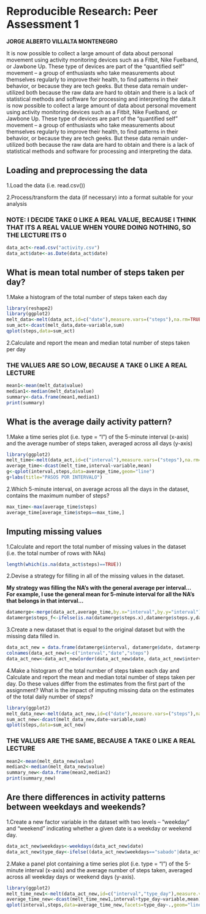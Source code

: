 Reproducible Research: Peer Assessment 1
========================================================
**JORGE ALBERTO VILLALTA MONTENEGRO**

It is now possible to collect a large amount of data about personal movement using activity monitoring devices such as a Fitbit, Nike Fuelband, or Jawbone Up. These type of devices are part of the “quantified self” movement – a group of enthusiasts who take measurements about themselves regularly to improve their health, to find patterns in their behavior, or because they are tech geeks. But these data remain under-utilized both because the raw data are hard to obtain and there is a lack of statistical methods and software for processing and interpreting the data.It is now possible to collect a large amount of data about personal movement using activity monitoring devices such as a Fitbit, Nike Fuelband, or Jawbone Up. These type of devices are part of the “quantified self” movement – a group of enthusiasts who take measurements about themselves regularly to improve their health, to find patterns in their behavior, or because they are tech geeks. But these data remain under-utilized both because the raw data are hard to obtain and there is a lack of statistical methods and software for processing and interpreting the data.

## Loading and preprocessing the data

1.Load the data (i.e. read.csv())

2.Process/transform the data (if necessary) into a format suitable for your analysis

### **NOTE: I DECIDE TAKE 0 LIKE A REAL VALUE, BECAUSE I THINK THAT ITS A REAL VALUE WHEN YOURE DOING NOTHING, SO THE LECTURE ITS 0**


```r
data_act<-read.csv("activity.csv")
data_act$date<-as.Date(data_act$date)
```

## What is mean total number of steps taken per day?

1.Make a histogram of the total number of steps taken each day

```r
library(reshape2)
library(ggplot2)
melt_data<-melt(data_act,id=c("date"),measure.vars=("steps"),na.rm=TRUE)
sum_act<-dcast(melt_data,date~variable,sum)
qplot(steps,data=sum_act)
```

2.Calculate and report the mean and median total number of steps taken per day

### THE VALUES ARE SO LOW, BECAUSE A TAKE 0 LIKE A REAL LECTURE

```r
mean1<-mean(melt_data$value)
median1<-median(melt_data$value)
summary<-data.frame(mean1,median1)
print(summary)
```

## What is the average daily activity pattern?

1.Make a time series plot (i.e. type = "l") of the 5-minute interval (x-axis) and the average number of steps taken, averaged across all days (y-axis)

```r
library(ggplot2)
melt_time<-melt(data_act,id=c("interval"),measure.vars=("steps"),na.rm=TRUE)
average_time<-dcast(melt_time,interval~variable,mean)
g<-qplot(interval,steps,data=average_time,geom="line")
g+labs(title="PASOS POR INTERVALO")
```

2.Which 5-minute interval, on average across all the days in the dataset, contains the maximum number of steps?

```r
max_time<-max(average_time$steps)
average_time[average_time$steps==max_time,]
```
## Imputing missing values

1.Calculate and report the total number of missing values in the dataset (i.e. the total number of rows with NAs)

```r
length(which(is.na(data_act$steps)==TRUE))
```

2.Devise a strategy for filling in all of the missing values in the dataset.

**My strategy was filling the NA's with the general average per interval... For example, I use the general mean for 5-minute interval for all the NA's that belongs in that interval...**

```r

datamerge<-merge(data_act,average_time,by.x="interval",by.y="interval")
datamerge$steps_f<-ifelse(is.na(datamerge$steps.x),datamerge$steps.y,datamerge$steps.x)
```

3.Create a new dataset that is equal to the original dataset but with the missing data filled in.

```r
data_act_new = data.frame(datamerge$interval, datamerge$date, datamerge$steps_f)  
colnames(data_act_new)<-c("interval","date","steps")
data_act_new<-data_act_new[order(data_act_new$date, data_act_new$interval),]
```

4.Make a histogram of the total number of steps taken each day and Calculate and report the mean and median total number of steps taken per day. Do these values differ from the estimates from the first part of the assignment? What is the impact of imputing missing data on the estimates of the total daily number of steps?

```r
library(ggplot2)
melt_data_new<-melt(data_act_new,id=c("date"),measure.vars=("steps"),na.rm=TRUE)
sum_act_new<-dcast(melt_data_new,date~variable,sum)
qplot(steps,data=sum_act_new)
```
### THE VALUES ARE THE SAME, BECAUSE A TAKE 0 LIKE A REAL LECTURE

```r
mean2<-mean(melt_data_new$value)
median2<-median(melt_data_new$value)
summary_new<-data.frame(mean2,median2)
print(summary_new)
```
## Are there differences in activity patterns between weekdays and weekends?

1.Create a new factor variable in the dataset with two levels – “weekday” and “weekend” indicating whether a given date is a weekday or weekend day.

```r
data_act_new$weekdays<-weekdays(data_act_new$date)
data_act_new$type_day<-ifelse((data_act_new$weekdays=="sabado"|data_act_new$weekdays=="saturday"|data_act_new$weekdays=="domingo"|data_act_new$weekdays=="sunday"),"weekend","weekday")
```

2.Make a panel plot containing a time series plot (i.e. type = "l") of the 5-minute interval (x-axis) and the average number of steps taken, averaged across all weekday days or weekend days (y-axis). 

```r
library(ggplot2)
melt_time_new1<-melt(data_act_new,id=c("interval","type_day"),measure.vars=("steps"),na.rm=TRUE)
average_time_new<-dcast(melt_time_new1,interval+type_day~variable,mean)
qplot(interval,steps,data=average_time_new,facets=type_day~.,geom="line")

```
